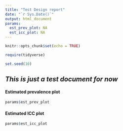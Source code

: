 ```yaml
---
title: "Test Design report"
date: "`r Sys.Date()`"
output: html_document
params:
  est_prev_plot: NA
  est_icc_plot: NA
---
```


```r
knitr::opts_chunk$set(echo = TRUE)

require(tidyverse)

set.seed(10)
```

## *This is just a test document for now *

#### Estimated prevalence plot
```r
params$est_prev_plot
```


#### Estimated ICC plot
```r
params$est_icc_plot
```

```r

```

